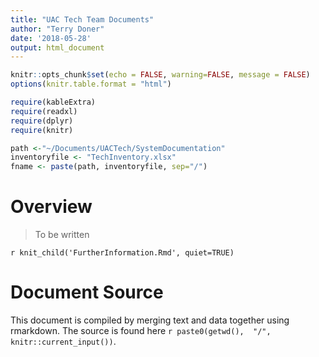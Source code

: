 ```yaml
---
title: "UAC Tech Team Documents"
author: "Terry Doner"
date: '2018-05-28'
output: html_document
---
```


```r
knitr::opts_chunk$set(echo = FALSE, warning=FALSE, message = FALSE)
options(knitr.table.format = "html") 
```

```r
require(kableExtra)
require(readxl)
require(dplyr)
require(knitr)
```

```r
path <-"~/Documents/UACTech/SystemDocumentation"
inventoryfile <- "TechInventory.xlsx"
fname <- paste(path, inventoryfile, sep="/")
```

# Overview

>To be written 

`r knit_child('FurtherInformation.Rmd', quiet=TRUE)`

# Document Source
This document is compiled by merging text and data together using rmarkdown. The source is found here `r paste0(getwd(),  "/", knitr::current_input())`.
